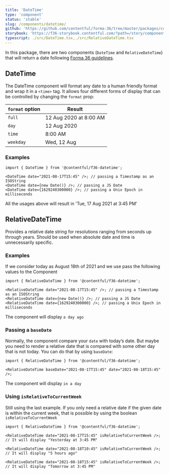 ```yaml
---
title: 'DateTime'
type: 'component'
status: 'stable'
slug: /components/datetime/
github: 'https://github.com/contentful/forma-36/tree/master/packages/components/datetime'
storybook: 'https://f36-storybook.contentful.com/?path=/story/components-datetime--basic'
typescript: ./src/DateTime.tsx,./src/RelativeDateTime.tsx
---
```


In this package, there are two components (`DateTime` and `RelativeDateTime`) that will return a date following [Forma 36 guidelines](https://f36.contentful.com/guidelines/date-and-time/).

## DateTime

The DateTime component will format any date to a human friendly format and wrap it in a `<time>` tag.
It allows four different forms of display that can be controlled by changing the `format` prop:

| `format` option | Result                 |
| --------------- | ---------------------- |
| `full`          | 12 Aug 2020 at 8:00 AM |
| `day`           | 12 Aug 2020            |
| `time`          | 8:00 AM                |
| `weekday`       | Wed, 12 Aug            |

### Examples

```tsx
import { DateTime } from '@contentful/f36-datetime';

<DateTime date="2021-08-17T15:45" />; // passing a Timestamp as an ISOString
<DateTime date={new Date()} />; // passing a JS Date
<DateTime date={1629240300000} />; // passing a Unix Epoch in milliseconds
```

All the usages above will result in 'Tue, 17 Aug 2021 at 3:45 PM'

## RelativeDateTime

Provides a relative date string for resolutions ranging from seconds up through years. Should be used when absolute date and time is unnecessarily specific.

### Examples

If we consider today as August 18th of 2021 and we use pass the following values to the Component

```tsx
import { RelativeDateTime } from '@contentful/f36-datetime';

<RelativeDateTime date="2021-08-17T15:45" />; // passing a Timestamp as an ISOString
<RelativeDateTime date={new Date()} />; // passing a JS Date
<RelativeDateTime date={1629240300000} />; // passing a Unix Epoch in milliseconds
```

The component will display `a day ago`

### Passing a `baseDate`

Normally, the component compare your `date` with today’s date. But maybe you need to render a relative date
that is compared with some other day that is not today. You can do that by using `baseDate`:

```tsx
import { RelativeDateTime } from '@contentful/f36-datetime';

<RelativeDateTime baseDate="2021-08-17T15:45" date="2021-08-18T15:45" />;
```

The component will display `in a day`

### Using `isRelativeToCurrentWeek`

Still using the last example. If you only need a relative date if the given date is within the current week,
that is possible by using the boolean `isRelativeToCurrentWeek`

```tsx
import { RelativeDateTime } from '@contentful/f36-datetime';

<RelativeDateTime date="2021-08-17T15:45" isRelativeToCurrentWeek />; // It will display "Yesterday at 3:45 PM"

<RelativeDateTime date="2021-08-18T10:45" isRelativeToCurrentWeek />; // It will display "5 hours ago"

<RelativeDateTime date="2021-08-18T15:45" isRelativeToCurrentWeek />; // It will display "Tomorrow at 3:45 PM"
```
